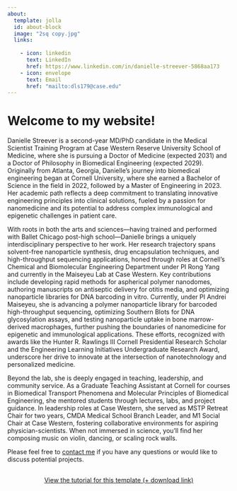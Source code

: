 ```yaml
---
about:
  template: jolla
  id: about-block
  image: "2sq copy.jpg"
  links:
    
    - icon: linkedin
      text: LinkedIn
      href: https://www.linkedin.com/in/danielle-streever-5868aa173
    - icon: envelope
      text: Email
      href: "mailto:dls179@case.edu"  
---
```


::: {#about-block}
:::

# Welcome to my website!

Danielle Streever is a second-year MD/PhD candidate in the Medical Scientist Training Program at Case Western Reserve University School of Medicine, where she is pursuing a Doctor of Medicine (expected 2031) and a Doctor of Philosophy in Biomedical Engineering (expected 2029). Originally from Atlanta, Georgia, Danielle's journey into biomedical engineering began at Cornell University, where she earned a Bachelor of Science in the field  in 2022, followed by a Master of Engineering in 2023. Her academic path reflects a deep commitment to translating innovative engineering principles into clinical solutions, fueled by a passion for nanomedicine and its potential to address complex immunological and epigenetic challenges in patient care.

With roots in both the arts and sciences—having trained and performed with Ballet Chicago post-high school—Danielle brings a uniquely interdisciplinary perspective to her work. Her research trajectory spans solvent-free nanoparticle synthesis, drug encapsulation techniques, and high-throughput sequencing applications, honed through roles at Cornell's Chemical and Biomolecular Engineering Department under PI Rong Yang and currently in the Maiseyeu Lab at Case Western. Key contributions include developing rapid methods for aspherical polymer nanodomes, authoring manuscripts on antiseptic delivery for otitis media, and optimizing nanoparticle libraries for DNA barcoding in vitro. Currently, under PI Andrei Maiseyeu, she is advancing a polymer nanoparticle library for barcoded high-throughput sequencing, optimizing Southern Blots for DNA glycosylation assays, and testing nanoparticle uptake in bone marrow-derived macrophages, further pushing the boundaries of nanomedicine for epigenetic and immunological applications. These efforts, recognized with awards like the Hunter R. Rawlings III Cornell Presidential Research Scholar and the Engineering Learning Initiatives Undergraduate Research Award, underscore her drive to innovate at the intersection of nanotechnology and personalized medicine.

Beyond the lab, she is deeply engaged in teaching, leadership, and community service. As a Graduate Teaching Assistant at Cornell for courses in Biomedical Transport Phenomena and Molecular Principles of Biomedical Engineering, she mentored students through lectures, labs, and project guidance. In leadership roles at Case Western, she served as MSTP Retreat Chair for two years, CMDA Medical School Branch Leader, and M1 Social Chair at Case Western, fostering collaborative environments for aspiring physician-scientists. When not immersed in science, you'll find her composing music on violin, dancing, or scaling rock walls.

Please feel free to [contact me](mailto:dls179@case.edu) if you have any questions or would like to discuss potential projects.

```{=html}
<div  style="margin: 30px; text-align: center;">
<a class="btn btn-primary" href="https://www.marvinschmitt.com/blog/website-tutorial-quarto/" role="button" target="_blank" style="padding: 15px 30px;">View the tutorial for this template (+ download link)</a>
</div>
```


